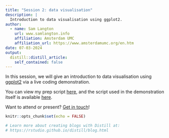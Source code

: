 ```yaml
---
title: "Session 2: data visualisation"
description: |
  Introduction to data visualisation using ggplot2.
author:
  - name: Sam Langton
    url: www.samlangton.info
    affiliation: Amsterdam UMC
    affiliation_url: https://www.amsterdamumc.org/en.htm
date: 07-03-2024
output:
  distill::distill_article:
    self_contained: false
---
```


In this session, we will give an introduction to data visualisation using [ggplot2](https://ggplot2.tidyverse.org/) via a live coding demonstration. 

You can view my prep script [here](https://github.com/langtonhugh/rum_umc/blob/main/session_material/scripts/session_2.R), and the script used in the demonstration itself is available [here](https://github.com/langtonhugh/rum_umc/blob/main/session_material/scripts/session_2_demo.R).

Want to attend or present? [Get in touch](mailto:s.h.langton@amsterdamumc.nl)!


```r
knitr::opts_chunk$set(echo = FALSE)

# Learn more about creating blogs with Distill at:
# https://rstudio.github.io/distill/blog.html

```



